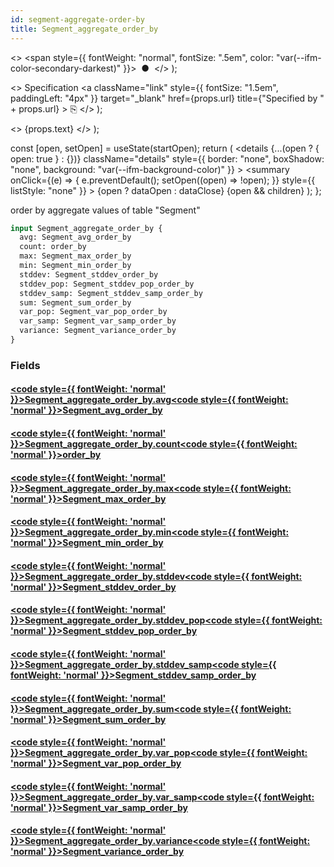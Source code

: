```yaml
---
id: segment-aggregate-order-by
title: Segment_aggregate_order_by
---
```


<head>
  <meta content="noindex" name="robots" />
  <meta charset="utf-8" />
</head>

  <>
    <span style={{ fontWeight: "normal", fontSize: ".5em", color: "var(--ifm-color-secondary-darkest)" }}>
      &nbsp;●&nbsp;
    </span>
  </>
);

  <>
    Specification
    <a
      className="link"
      style={{ fontSize: "1.5em", paddingLeft: "4px" }}
      target="_blank"
      href={props.url}
      title={"Specified by " + props.url}
    >
      ⎘
    </a>
  </>
);

  <>
    <span className={props.class}>{props.text}</span>
  </>
);


  const [open, setOpen] = useState(startOpen);
  return (
    <details
      {...(open ? { open: true } : {})}
      className="details"
      style={{ border: "none", boxShadow: "none", background: "var(--ifm-background-color)" }}
    >
      <summary
        onClick={(e) => {
          e.preventDefault();
          setOpen((open) => !open);
        }}
        style={{ listStyle: "none" }}
      >
        {open ? dataOpen : dataClose}
      </summary>
      {open && children}
    </details>
  );
};

order by aggregate values of table "Segment"

```graphql
input Segment_aggregate_order_by {
  avg: Segment_avg_order_by
  count: order_by
  max: Segment_max_order_by
  min: Segment_min_order_by
  stddev: Segment_stddev_order_by
  stddev_pop: Segment_stddev_pop_order_by
  stddev_samp: Segment_stddev_samp_order_by
  sum: Segment_sum_order_by
  var_pop: Segment_var_pop_order_by
  var_samp: Segment_var_samp_order_by
  variance: Segment_variance_order_by
}
```

### Fields

#### [<code style={{ fontWeight: 'normal' }}>Segment_aggregate_order_by.<b>avg</b></code>](#)<Bullet />[<code style={{ fontWeight: 'normal' }}><b>Segment_avg_order_by</b></code>](/docs/api/lockup/graphql/envio/inputs/segment-avg-order-by.mdx) <Badge class="badge badge--secondary " text="input"/>

#### [<code style={{ fontWeight: 'normal' }}>Segment_aggregate_order_by.<b>count</b></code>](#)<Bullet />[<code style={{ fontWeight: 'normal' }}><b>order_by</b></code>](/docs/api/lockup/graphql/envio/enums/order-by.mdx) <Badge class="badge badge--secondary " text="enum"/>

#### [<code style={{ fontWeight: 'normal' }}>Segment_aggregate_order_by.<b>max</b></code>](#)<Bullet />[<code style={{ fontWeight: 'normal' }}><b>Segment_max_order_by</b></code>](/docs/api/lockup/graphql/envio/inputs/segment-max-order-by.mdx) <Badge class="badge badge--secondary " text="input"/>

#### [<code style={{ fontWeight: 'normal' }}>Segment_aggregate_order_by.<b>min</b></code>](#)<Bullet />[<code style={{ fontWeight: 'normal' }}><b>Segment_min_order_by</b></code>](/docs/api/lockup/graphql/envio/inputs/segment-min-order-by.mdx) <Badge class="badge badge--secondary " text="input"/>

#### [<code style={{ fontWeight: 'normal' }}>Segment_aggregate_order_by.<b>stddev</b></code>](#)<Bullet />[<code style={{ fontWeight: 'normal' }}><b>Segment_stddev_order_by</b></code>](/docs/api/lockup/graphql/envio/inputs/segment-stddev-order-by.mdx) <Badge class="badge badge--secondary " text="input"/>

#### [<code style={{ fontWeight: 'normal' }}>Segment_aggregate_order_by.<b>stddev_pop</b></code>](#)<Bullet />[<code style={{ fontWeight: 'normal' }}><b>Segment_stddev_pop_order_by</b></code>](/docs/api/lockup/graphql/envio/inputs/segment-stddev-pop-order-by.mdx) <Badge class="badge badge--secondary " text="input"/>

#### [<code style={{ fontWeight: 'normal' }}>Segment_aggregate_order_by.<b>stddev_samp</b></code>](#)<Bullet />[<code style={{ fontWeight: 'normal' }}><b>Segment_stddev_samp_order_by</b></code>](/docs/api/lockup/graphql/envio/inputs/segment-stddev-samp-order-by.mdx) <Badge class="badge badge--secondary " text="input"/>

#### [<code style={{ fontWeight: 'normal' }}>Segment_aggregate_order_by.<b>sum</b></code>](#)<Bullet />[<code style={{ fontWeight: 'normal' }}><b>Segment_sum_order_by</b></code>](/docs/api/lockup/graphql/envio/inputs/segment-sum-order-by.mdx) <Badge class="badge badge--secondary " text="input"/>

#### [<code style={{ fontWeight: 'normal' }}>Segment_aggregate_order_by.<b>var_pop</b></code>](#)<Bullet />[<code style={{ fontWeight: 'normal' }}><b>Segment_var_pop_order_by</b></code>](/docs/api/lockup/graphql/envio/inputs/segment-var-pop-order-by.mdx) <Badge class="badge badge--secondary " text="input"/>

#### [<code style={{ fontWeight: 'normal' }}>Segment_aggregate_order_by.<b>var_samp</b></code>](#)<Bullet />[<code style={{ fontWeight: 'normal' }}><b>Segment_var_samp_order_by</b></code>](/docs/api/lockup/graphql/envio/inputs/segment-var-samp-order-by.mdx) <Badge class="badge badge--secondary " text="input"/>

#### [<code style={{ fontWeight: 'normal' }}>Segment_aggregate_order_by.<b>variance</b></code>](#)<Bullet />[<code style={{ fontWeight: 'normal' }}><b>Segment_variance_order_by</b></code>](/docs/api/lockup/graphql/envio/inputs/segment-variance-order-by.mdx) <Badge class="badge badge--secondary " text="input"/>
